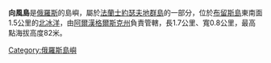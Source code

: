 '''向風島'''是[[俄羅斯|俄羅斯]]的島嶼，屬於[[法蘭士約瑟夫地群島|法蘭士約瑟夫地群島]]的一部分，位於[[布留斯島|布留斯島]]東南面1.5公里的[[北冰洋|北冰洋]]，由[[阿爾漢格爾斯克州|阿爾漢格爾斯克州]]負責管轄，長1.7公里、寬0.8公里，最高點海拔高度82米。

[[Category:俄羅斯島嶼|Category:俄羅斯島嶼]]
{{Russia-geo-stub}}